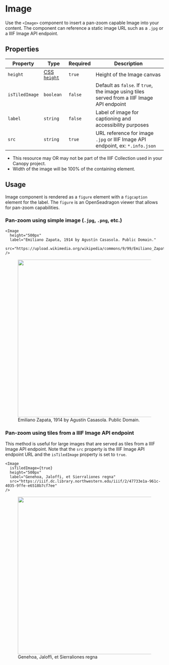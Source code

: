 
# Image

Use the `<Image>` component to insert a pan-zoom capable Image into your content. The component can reference a static image URL such as a `.jpg` or a IIIF Image API endpoint.

## Properties

| Property       | Type                                                                    | Required | Description                                                                                |
| -------------- | ----------------------------------------------------------------------- | -------- | ------------------------------------------------------------------------------------------ |
| `height`       | [CSS `height`](https://developer.mozilla.org/en-US/docs/Web/CSS/height) | `true`   | Height of the Image canvas                                                                 |
| `isTiledImage` | `boolean`                                                               | `false`  | Default as `false`. If `true`, the image using tiles served from a IIIF Image API endpoint |
| `label`        | `string`                                                                | `false`  | Label of image for captioning and accessibility purposes                                   |
| `src`          | `string`                                                                | `true`   | URL reference for image `.jpg` or IIIF Image API endpoint, ex: `*.info.json`               |

- This resource may OR may not be part of the IIIF Collection used in your Canopy project.
- Width of the image will be 100% of the containing element.

## Usage

Image component is rendered as a `figure` element with a `figcaption` element for the label. The `figure` is an OpenSeadragon viewer that allows for pan-zoom capabilities.

### Pan-zoom using simple image (`.jpg`, `.png`, etc.)

```mdx copy
<Image
  height="500px"
  label="Emiliano Zapata, 1914 by Agustín Casasola. Public Domain."
  src="https://upload.wikimedia.org/wikipedia/commons/9/99/Emiliano_Zapata4.jpg"
/>
```

<figure style={{ margin: "var(--space-6) 0" }}>
  <div
    style={{
      backgroundColor: "var(--gray-3)",
      height: "500px",
      position: "relative",
      zIndex: "0",
    }}
  >
    <Image
      height="500px"
      label="Emiliano Zapata, 1914 by Agustín Casasola. Public Domain."
      src="https://upload.wikimedia.org/wikipedia/commons/9/99/Emiliano_Zapata4.jpg"
    />
  </div>
  <figcaption
    style={{
      padding: "var(--space-3) 0",
      fontSize: "var(--font-size-3)",
      fontWeight: "500",
    }}
  >
    <span>Emiliano Zapata, 1914 by Agustín Casasola. Public Domain.</span>
  </figcaption>
</figure>

### Pan-zoom using tiles from a IIIF Image API endpoint

This method is useful for large images that are served as tiles from a IIIF Image API endpoint. Note that the `src` property is the IIIF Image API endpoint URL and the `isTiledImage` property is set to `true`.

```mdx copy
<Image
  isTiledImage={true}
  height="500px"
  label="Genehoa, Jaloffi, et Sierraliones regna"
  src="https://iiif.dc.library.northwestern.edu/iiif/2/47733e1a-961c-4035-9ffe-e6518b7cf7ee"
/>
```

<figure style={{ margin: "var(--space-6) 0" }}>
  <div
    style={{
      backgroundColor: "var(--gray-3)",
      height: "500px",
      position: "relative",
      zIndex: "0",
    }}
  >
    <Image
      isTiledImage={true}
      height="500px"
      label="Genehoa, Jaloffi, et Sierraliones regna"
      src="https://iiif.dc.library.northwestern.edu/iiif/2/47733e1a-961c-4035-9ffe-e6518b7cf7ee"
    />
  </div>
  <figcaption
    style={{
      padding: "var(--space-3) 0",
      fontSize: "var(--font-size-3)",
      fontWeight: "500",
    }}
  >
    <span>Genehoa, Jaloffi, et Sierraliones regna</span>
  </figcaption>
</figure>
